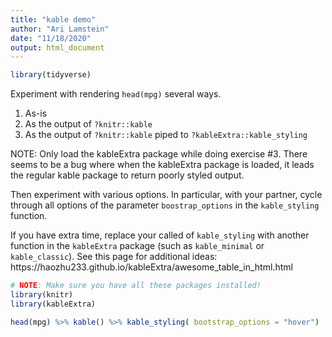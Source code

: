 ```yaml
---
title: "kable demo"
author: "Ari Lamstein"
date: "11/18/2020"
output: html_document
---
```


```r
library(tidyverse)
```

Experiment with rendering `head(mpg)` several ways.

1. As-is
2. As the output of `?knitr::kable`
3. As the output of `?knitr::kable` piped to `?kableExtra::kable_styling`

NOTE: Only load the kableExtra package while doing exercise #3. There seems to be a bug where when the kableExtra
package is loaded, it leads the regular kable package to return poorly styled output.

Then experiment with various options. In particular, with your partner, cycle 
through all options of the parameter `boostrap_options` in the `kable_styling` function.

If you have extra time, replace your called of `kable_styling` with another function in the `kableExtra` package
(such as `kable_minimal` or `kable_classic`). See this page for additional ideas: https://haozhu233.github.io/kableExtra/awesome_table_in_html.html

```r
# NOTE: Make sure you have all these packages installed!
library(knitr)
library(kableExtra)

head(mpg) %>% kable() %>% kable_styling( bootstrap_options = "hover")
```